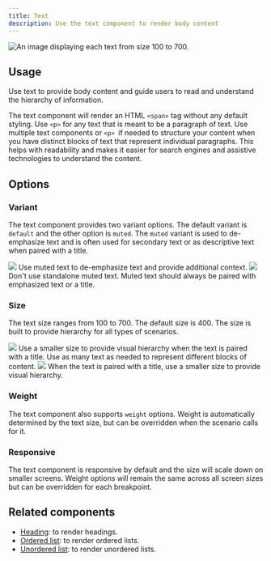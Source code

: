 ```yaml
---
title: Text
description: Use the text component to render body content
---
```



![An image displaying each text from size 100 to 700.](https://github.com/primer/brand/assets/912236/67d89861-7a1e-4df9-a801-01d11f4dfb17)

## Usage

Use text to provide body content and guide users to read and understand the hierarchy of information.

The text component will render an HTML `<span>` tag without any default styling. Use `<p>` for any text that is meant to be a paragraph of text. Use multiple text components or `<p> `if needed to structure your content when you have distinct blocks of text that represent individual paragraphs. This helps with readability and makes it easier for search engines and assistive technologies to understand the content.

## Options

### Variant

The text component provides two variant options. The default variant is `default` and the other option is `muted`. The `muted` variant is used to de-emphasize text and is often used for secondary text or as descriptive text when paired with a title.

<DoDontContainer>
  <Do>
    <img src="https://github.com/primer/brand/assets/912236/b7fa8c0d-0877-4edd-a8b3-4eea2e16fe26" />
    <Caption>
      Use muted text to de-emphasize text and provide additional context.
    </Caption>
  </Do>
  <Dont>
    <img src="https://github.com/primer/brand/assets/912236/01f1e3a8-5058-4a73-a69f-6f424382fb63" />
    <Caption>
      Don't use standalone muted text. Muted text should always be paired with
      emphasized text or a title.
    </Caption>
  </Dont>
</DoDontContainer>

### Size

The text size ranges from 100 to 700. The default size is 400. The size is built to provide hierarchy for all types of scenarios.

<DoDontContainer>
  <Do>
    <img src="https://github.com/primer/brand/assets/912236/e029b053-eab8-47a7-bd49-b6ce49ac8bdf" />
    <Caption>
      Use a smaller size to provide visual hierarchy when the text is paired
      with a title. Use as many text as needed to represent different blocks of
      content.
    </Caption>
  </Do>
  <Dont>
    <img src="https://github.com/primer/brand/assets/912236/bfc9aaba-5a48-4053-a4a0-2209a9d7f082" />
    <Caption>
      When the text is paired with a title, use a smaller size to provide visual
      hierarchy.
    </Caption>
  </Dont>
</DoDontContainer>

### Weight

The text component also supports `weight` options. Weight is automatically determined by the text size, but can be overridden when the scenario calls for it.

### Responsive

The text component is responsive by default and the size will scale down on smaller screens. Weight options will remain the same across all screen sizes but can be overridden for each breakpoint.

<div>
  <CustomVideoPlayer
    width="100%"
    src="https://github.com/primer/brand/assets/912236/f14167c9-2acc-4e7b-9d3d-a722e8a61e7f"
  />
</div>

## Related components

- [Heading](/components/Heading): to render headings.
- [Ordered list](/components/OrderedList): to render ordered lists.
- [Unordered list](/components/UnorderedList): to render unordered lists.
